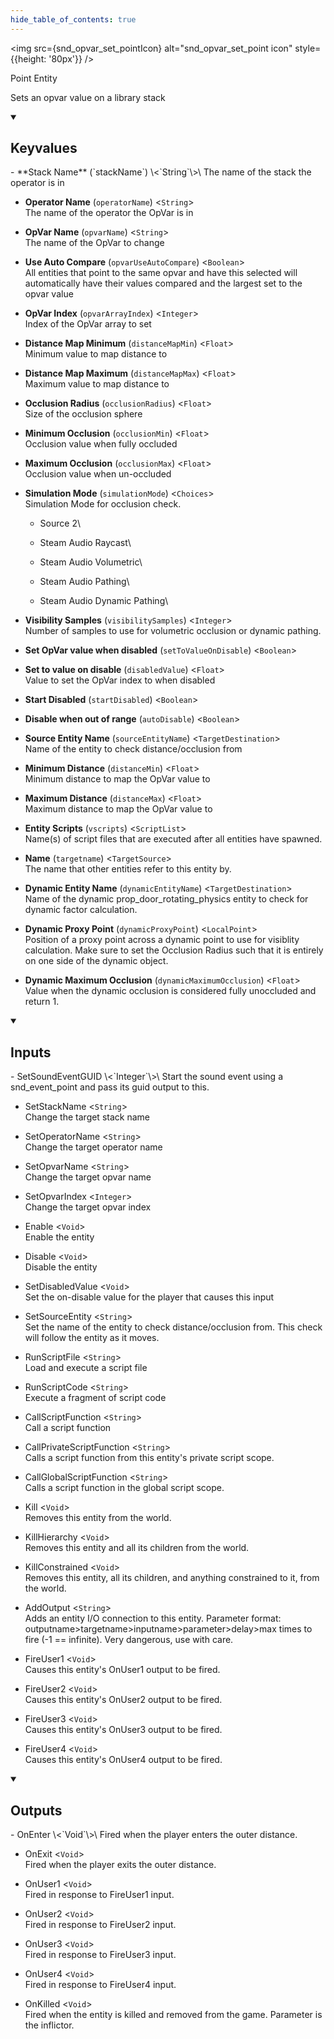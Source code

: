 ```yaml
---
hide_table_of_contents: true
---
```


<!---
!!!!!!
THIS PAGE IS AUTOGENERATED FROM GAME FGD DEFINITIONS!
DO NOT EDIT MANUALLY!
!!!!!!

In order to make edits, you can make an annotation file in /fgd_dump_overrides
-->



<img src={snd_opvar_set_pointIcon} alt="snd_opvar_set_point icon" style={{height: '80px'}} />

Point Entity

Sets an opvar value on a library stack

<details open>
<summary><h2>Keyvalues</h2></summary>
- **Stack Name** (`stackName`) \<`String`\>\
The name of the stack the operator is in

- **Operator Name** (`operatorName`) \<`String`\>\
The name of the operator the OpVar is in

- **OpVar Name** (`opvarName`) \<`String`\>\
The name of the OpVar to change

- **Use Auto Compare** (`opvarUseAutoCompare`) \<`Boolean`\>\
All entities that point to the same opvar and have this selected will automatically have their values compared and the largest set to the opvar value

- **OpVar Index** (`opvarArrayIndex`) \<`Integer`\>\
Index of the OpVar array to set

- **Distance Map Minimum** (`distanceMapMin`) \<`Float`\>\
Minimum value to map distance to

- **Distance Map Maximum** (`distanceMapMax`) \<`Float`\>\
Maximum value to map distance to

- **Occlusion Radius** (`occlusionRadius`) \<`Float`\>\
Size of the occlusion sphere

- **Minimum Occlusion** (`occlusionMin`) \<`Float`\>\
Occlusion value when fully occluded

- **Maximum Occlusion** (`occlusionMax`) \<`Float`\>\
Occlusion value when un-occluded

- **Simulation Mode** (`simulationMode`) \<`Choices`\>\
Simulation Mode for occlusion check.
  - Source 2\
    
  - Steam Audio Raycast\
    
  - Steam Audio Volumetric\
    
  - Steam Audio Pathing\
    
  - Steam Audio Dynamic Pathing\
    


- **Visibility Samples** (`visibilitySamples`) \<`Integer`\>\
Number of samples to use for volumetric occlusion or dynamic pathing.

- **Set OpVar value when disabled** (`setToValueOnDisable`) \<`Boolean`\>

- **Set to value on disable** (`disabledValue`) \<`Float`\>\
Value to set the OpVar index to when disabled

- **Start Disabled** (`startDisabled`) \<`Boolean`\>

- **Disable when out of range** (`autoDisable`) \<`Boolean`\>

- **Source Entity Name** (`sourceEntityName`) \<`TargetDestination`\>\
Name of the entity to check distance/occlusion from

- **Minimum Distance** (`distanceMin`) \<`Float`\>\
Minimum distance to map the OpVar value to

- **Maximum Distance** (`distanceMax`) \<`Float`\>\
Maximum distance to map the OpVar value to

- **Entity Scripts** (`vscripts`) \<`ScriptList`\>\
Name(s) of script files that are executed after all entities have spawned.

- **Name** (`targetname`) \<`TargetSource`\>\
The name that other entities refer to this entity by.

- **Dynamic Entity Name** (`dynamicEntityName`) \<`TargetDestination`\>\
Name of the dynamic prop_door_rotating_physics entity to check for dynamic factor calculation.

- **Dynamic Proxy Point** (`dynamicProxyPoint`) \<`LocalPoint`\>\
Position of a proxy point across a dynamic point to use for visiblity calculation. Make sure to set the Occlusion Radius such that it is entirely on one side of the dynamic object.

- **Dynamic Maximum Occlusion** (`dynamicMaximumOcclusion`) \<`Float`\>\
Value when the dynamic occlusion is considered fully unoccluded and return 1.


 </details>
<details open>
<summary><h2>Inputs</h2></summary>
- SetSoundEventGUID \<`Integer`\>\
Start the sound event using a snd_event_point and pass its guid output to this.

- SetStackName \<`String`\>\
Change the target stack name

- SetOperatorName \<`String`\>\
Change the target operator name

- SetOpvarName \<`String`\>\
Change the target opvar name

- SetOpvarIndex \<`Integer`\>\
Change the target opvar index

- Enable \<`Void`\>\
Enable the entity

- Disable \<`Void`\>\
Disable the entity

- SetDisabledValue \<`Void`\>\
Set the on-disable value for the player that causes this input

- SetSourceEntity \<`String`\>\
Set the name of the entity to check distance/occlusion from. This check will follow the entity as it moves.

- RunScriptFile \<`String`\>\
Load and execute a script file

- RunScriptCode \<`String`\>\
Execute a fragment of script code

- CallScriptFunction \<`String`\>\
Call a script function

- CallPrivateScriptFunction \<`String`\>\
Calls a script function from this entity's private script scope.

- CallGlobalScriptFunction \<`String`\>\
Calls a script function in the global script scope.

- Kill \<`Void`\>\
Removes this entity from the world.

- KillHierarchy \<`Void`\>\
Removes this entity and all its children from the world.

- KillConstrained \<`Void`\>\
Removes this entity, all its children, and anything constrained to it, from the world.

- AddOutput \<`String`\>\
Adds an entity I/O connection to this entity. Parameter format: outputname&gt;targetname>inputname&gt;parameter&gt;delay&gt;max times to fire (-1 == infinite). Very dangerous, use with care.

- FireUser1 \<`Void`\>\
Causes this entity's OnUser1 output to be fired.

- FireUser2 \<`Void`\>\
Causes this entity's OnUser2 output to be fired.

- FireUser3 \<`Void`\>\
Causes this entity's OnUser3 output to be fired.

- FireUser4 \<`Void`\>\
Causes this entity's OnUser4 output to be fired.


 </details>
<details open>
<summary><h2>Outputs</h2></summary>
- OnEnter \<`Void`\>\
Fired when the player enters the outer distance.

- OnExit \<`Void`\>\
Fired when the player exits the outer distance.

- OnUser1 \<`Void`\>\
Fired in response to FireUser1 input.

- OnUser2 \<`Void`\>\
Fired in response to FireUser2 input.

- OnUser3 \<`Void`\>\
Fired in response to FireUser3 input.

- OnUser4 \<`Void`\>\
Fired in response to FireUser4 input.

- OnKilled \<`Void`\>\
Fired when the entity is killed and removed from the game. Parameter is the inflictor.


 </details>